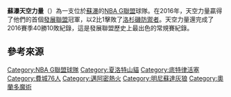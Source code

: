 {{short description|American professional basketball team of the NBA G League}}

{{Expand language|1=en|time=2020-12-20T03:58:50+00:00}}
{{Unreferenced|time=2020-12-20T03:58:50+00:00}}
{{Infobox basketball club
| name = 蘇瀑天空力量
| logo = Sioux Falls Skyforce logo 2012.png
| league = [[NBA_G聯盟|NBA G聯盟]]
| founded = 1989
| history = '''蘇瀑天空力量'''<br />1989–present<br />[[Continental_Basketball_Association|CBA]]: 1989–2000; 2001–2006<br />[[International_Basketball_League_(1999–2001)|IBL]]: 2000–2001<br />[[NBA發展聯盟|NBA發展聯盟/G聯盟]]: 2006–present
| arena = Sanford Pentagon
| location = [[蘇瀑_(南達科他州)|蘇瀑 (南達科他州)]]
| colors = Black, red, yellow<br />{{color box|#000000}} {{color box|#98002E}} {{color box|#F9A01B}}
| coach = Eric Glass
| manager = Jeremy DeCurtins
| owner = [[邁阿密熱火|邁阿密熱火]] ([[Micky_Arison|Micky Arison]])<br />Heineman family (Managing Partner)
| league_champs = '''2''' [[Continental_Basketball_Association|CBA]] (1996, 2005)<br />'''1''' [[NBA發展聯盟|NBA發展聯盟]] (2016)
| division_champs = '''3''' [[Continental_Basketball_Association|CBA]] (1996, 1997, 1999)<br />'''2''' [[NBA發展聯盟|NBA發展聯盟]] (2015, 2016)
| affiliations = [[邁阿密熱火|邁阿密熱火]]
| website = {{URL|https://siouxfalls.gleague.nba.com/}}
}}

'''蘇瀑天空力量'''（{{lang-en|'''Sioux Falls Skyforce''' }}）為一支位於[[蘇瀑_(南達科他州)|蘇瀑]]的[[NBA_G聯盟|NBA G聯盟]]球隊。在2016年，天空力量贏得了他們的首個[[NBA發展聯盟|發展聯盟]]冠軍，以2比1擊敗了[[南灣湖人|洛杉磯防禦者]]。天空力量還完成了2016賽季40勝10敗紀錄，這是發展聯盟歷史上最出色的常規賽紀錄。

== 參考來源 ==
{{reflist}}

{{NBA G联盟}}

[[Category:NBA_G聯盟球隊|Category:NBA G聯盟球隊]]
[[Category:夏洛特山貓|Category:夏洛特山貓]]
[[Category:底特律活塞|Category:底特律活塞]]
[[Category:費城76人|Category:費城76人]]
[[Category:邁阿密熱火|Category:邁阿密熱火]]
[[Category:明尼蘇達灰狼|Category:明尼蘇達灰狼]]
[[Category:奧蘭多魔術|Category:奧蘭多魔術]]